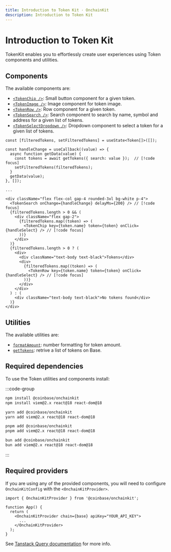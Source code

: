 ```yaml
---
title: Introduction to Token Kit · OnchainKit
description: Introduction to Token Kit
---
```



# Introduction to Token Kit

TokenKit enables you to effortlessly create user experiences using Token components and utilities.

## Components

The available components are:

- [`<TokenChip />`](/token/token-chip): Small button component for a given token.
- [`<TokenImage />`](/token/token-image): Image component for token image.
- [`<TokenRow />`](/token/token-row): Row component for a given token.
- [`<TokenSearch />`](/token/token-search): Search component to search by name, symbol and address for a given list of tokens.
- [`<TokenSelectDropdown />`](/token/token-select-dropdown): Dropdown component to select a token for a given list of tokens.

```tsx
const [filteredTokens, setFilteredTokens] = useState<Token[]>([]);

const handleChange = useCallback((value) => {
  async function getData(value) {
    const tokens = await getTokens({ search: value });  // [!code focus]
    setFilteredTokens(filteredTokens);
  }
  getData(value);
}, []);

...

<div className="flex flex-col gap-4 rounded-3xl bg-white p-4">
  <TokenSearch onChange={handleChange} delayMs={200} /> // [!code focus]
  {filteredTokens.length > 0 && (
    <div className="flex gap-2">
      {filteredTokens.map((token) => (
        <TokenChip key={token.name} token={token} onClick={handleSelect} /> // [!code focus]
      ))}
    </div>
  )}
  {filteredTokens.length > 0 ? (
    <div>
      <div className="text-body text-black">Tokens</div>
      <div>
        {filteredTokens.map((token) => (
          <TokenRow key={token.name} token={token} onClick={handleSelect} /> // [!code focus]
        ))}
      </div>
    </div>
  ) : (
    <div className="text-body text-black">No tokens found</div>
  )}
</div>
```

<App>
  <TokenSelector />
</App>

## Utilities

The available utilities are:

- [`formatAmount`](/token/format-amount): number formatting for token amount.
- [`getTokens`](/token/get-tokens): retrive a list of tokens on Base.

## Required dependencies

To use the Token utilities and components install:

:::code-group

```bash [npm]
npm install @coinbase/onchainkit
npm install viem@2.x react@18 react-dom@18
```

```bash [yarn]
yarn add @coinbase/onchainkit
yarn add viem@2.x react@18 react-dom@18
```

```bash [pnpm]
pnpm add @coinbase/onchainkit
pnpm add viem@2.x react@18 react-dom@18
```

```bash [bun]
bun add @coinbase/onchainkit
bun add viem@2.x react@18 react-dom@18
```

:::

## Required providers

If you are using any of the provided components, you will need to configure `OnchainKitConfig` with the `<OnchainKitProvider>`.

```tsx
import { OnchainKitProvider } from '@coinbase/onchainkit';

function App() {
  return (
    <OnchainKitProvider chain={base} apiKey="YOUR_API_KEY">
      ...
    </OnchainKitProvider>
  );
}
```

See [Tanstack Query documentation](https://tanstack.com/query/v5/docs/framework/react/quick-start) for more info.
